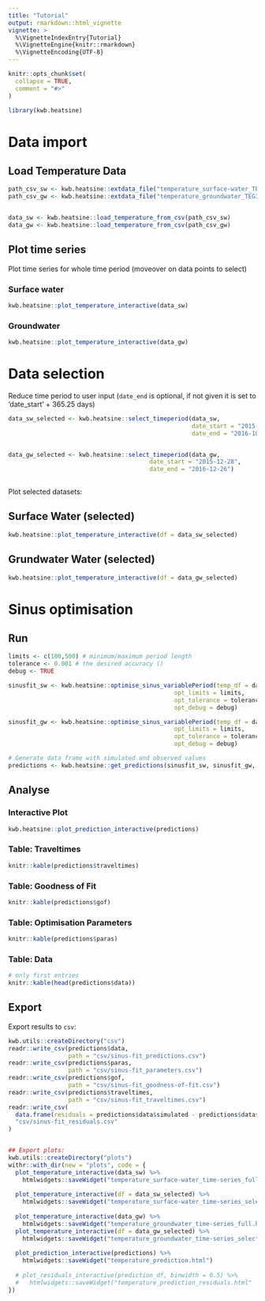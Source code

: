 ```yaml
---
title: "Tutorial"
output: rmarkdown::html_vignette
vignette: >
  %\VignetteIndexEntry{Tutorial}
  %\VignetteEngine{knitr::rmarkdown}
  %\VignetteEncoding{UTF-8}
---
```


```r
knitr::opts_chunk$set(
  collapse = TRUE,
  comment = "#>"
)
```

```r
library(kwb.heatsine)
```

# Data import 

## Load Temperature Data

```r

path_csv_sw <- kwb.heatsine::extdata_file("temperature_surface-water_TEGsee-mikrosieb.csv")
path_csv_gw <- kwb.heatsine::extdata_file("temperature_groundwater_TEG343.csv")


data_sw <- kwb.heatsine::load_temperature_from_csv(path_csv_sw)
data_gw <- kwb.heatsine::load_temperature_from_csv(path_csv_gw)

```

## Plot time series

Plot time series for whole time period (moveover on data points to select)
  
### Surface water

```r
kwb.heatsine::plot_temperature_interactive(data_sw)
```

### Groundwater

```r
kwb.heatsine::plot_temperature_interactive(data_gw)
```


# Data selection

Reduce time period to user input (`date_end` is optional, if not given 
it is set to 'date_start' + 365.25 days)

```r

data_sw_selected <- kwb.heatsine::select_timeperiod(data_sw, 
                                                    date_start = "2015-10-10",
                                                    date_end = "2016-10-14")


data_gw_selected <- kwb.heatsine::select_timeperiod(data_gw,
                                        date_start = "2015-12-28",
                                        date_end = "2016-12-26")
  
```

Plot selected datasets:

## Surface Water (selected)

```r
kwb.heatsine::plot_temperature_interactive(df = data_sw_selected)
```

## Grundwater Water (selected)

```r
kwb.heatsine::plot_temperature_interactive(df = data_gw_selected)
```


# Sinus optimisation 


## Run

```r

limits <- c(100,500) # minimum/maximum period length
tolerance <- 0.001 # the desired accuracy ()
debug <- TRUE

sinusfit_sw <- kwb.heatsine::optimise_sinus_variablePeriod(temp_df = data_sw_selected,
                                               opt_limits = limits,
                                               opt_tolerance = tolerance,
                                               opt_debug = debug)

sinusfit_gw <- kwb.heatsine::optimise_sinus_variablePeriod(temp_df = data_gw_selected,
                                               opt_limits = limits,
                                               opt_tolerance = tolerance,
                                               opt_debug = debug)

# Generate data frame with simulated and observed values
predictions <- kwb.heatsine::get_predictions(sinusfit_sw, sinusfit_gw, retardation_factor = 1.8)
```

## Analyse

### Interactive Plot

```r
kwb.heatsine::plot_prediction_interactive(predictions)
```


### Table: Traveltimes
```r
knitr::kable(predictions$traveltimes)
```

### Table: Goodness of Fit 
```r
knitr::kable(predictions$gof)
```

### Table: Optimisation Parameters

```r
knitr::kable(predictions$paras)
```

### Table: Data

```r
# only first entries
knitr::kable(head(predictions$data))
```


## Export 

Export results to `csv`:

```r
kwb.utils::createDirectory("csv")
readr::write_csv(predictions$data,
                 path = "csv/sinus-fit_predictions.csv")
readr::write_csv(predictions$paras,
                 path = "csv/sinus-fit_parameters.csv")
readr::write_csv(predictions$gof,
                 path = "csv/sinus-fit_goodness-of-fit.csv")
readr::write_csv(predictions$traveltimes,
                 path = "csv/sinus-fit_traveltimes.csv")
readr::write_csv(
  data.frame(residuals = predictions$data$simulated - predictions$data$observed),
  "csv/sinus-fit_residuals.csv"
)


## Export plots:
kwb.utils::createDirectory("plots")
withr::with_dir(new = "plots", code = {
  plot_temperature_interactive(data_sw) %>%
    htmlwidgets::saveWidget("temperature_surface-water_time-series_full.html")
  
  plot_temperature_interactive(df = data_sw_selected) %>%
    htmlwidgets::saveWidget("temperature_surface-water_time-series_selected.html")
  
  plot_temperature_interactive(data_gw) %>%
    htmlwidgets::saveWidget("temperature_groundwater_time-series_full.html")
  plot_temperature_interactive(df = data_gw_selected) %>%
    htmlwidgets::saveWidget("temperature_groundwater_time-series_selected.html")
  
  plot_prediction_interactive(predictions) %>%
    htmlwidgets::saveWidget("temperature_prediction.html")
  
  # plot_residuals_interactive(prediction_df, binwidth = 0.5) %>%
  #   htmlwidgets::saveWidget("temperature_prediction_residuals.html"
})  
```
